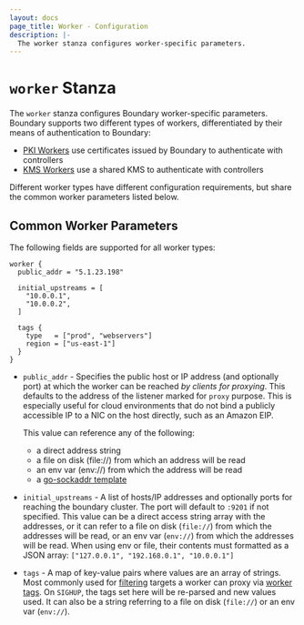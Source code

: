 ```yaml
---
layout: docs
page_title: Worker - Configuration
description: |-
  The worker stanza configures worker-specific parameters.
---
```


# `worker` Stanza

The `worker` stanza configures Boundary worker-specific parameters. Boundary
supports two different types of workers, differentiated by their means of
authentication to Boundary:

- [PKI Workers][] use certificates issued by Boundary to authenticate with controllers
- [KMS Workers][] use a shared KMS to authenticate with controllers

Different worker types have different configuration requirements, but share the common worker parameters listed below.

## Common Worker Parameters
The following fields are supported for all worker types:

```hcl
worker {
  public_addr = "5.1.23.198"

  initial_upstreams = [
    "10.0.0.1",
    "10.0.0.2",
  ]

  tags {
    type   = ["prod", "webservers"]
    region = ["us-east-1"]
  }
}
```

- `public_addr` - Specifies the public host or IP address (and optionally port)
  at which the worker can be reached _by clients for proxying_. This defaults to
  the address of the listener marked for `proxy` purpose. This is especially
  useful for cloud environments that do not bind a publicly accessible IP to a NIC
  on the host directly, such as an Amazon EIP. 
  
  This value can reference any of the following:
  - a direct address string
  - a file on disk (file://) from which an address will be read
  - an env var (env://) from which the address will be read
  - a [go-sockaddr template](https://godoc.org/github.com/hashicorp/go-sockaddr/template)

- `initial_upstreams` - A list of hosts/IP addresses and optionally ports for
  reaching the boundary cluster. The port will default to `:9201` if not
  specified. This value can be a direct access string array with the addresses,
  or it can refer to a file on disk (`file://`) from which the addresses will be
  read, or an env var (`env://`) from which the addresses will be read. When using
  env or file, their contents must formatted as a JSON array: `["127.0.0.1",
  "192.168.0.1", "10.0.0.1"]`

- `tags` - A map of key-value pairs where values are an array of strings. Most
  commonly used for [filtering](/boundary/docs/concepts/filtering) targets a worker can
  proxy via [worker tags](/boundary/docs/concepts/filtering/worker-tags). On `SIGHUP`, the
  tags set here will be re-parsed and new values used. It can also be a string
  referring to a file on disk (`file://`) or an env var (`env://`).

[kms workers]: /boundary/docs/configuration/worker/kms-worker
[pki workers]: /boundary/docs/configuration/worker/pki-worker
